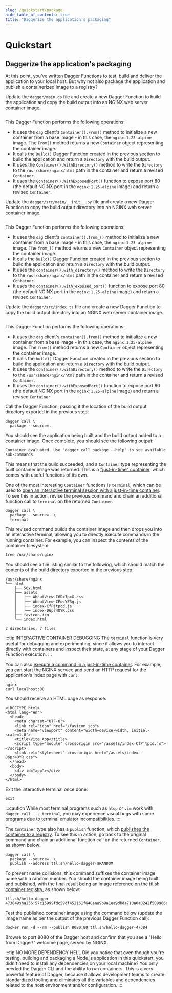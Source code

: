 ```yaml
---
slug: /quickstart/package
hide_table_of_contents: true
title: "Daggerize the application's packaging"
---
```



# Quickstart

## Daggerize the application's packaging

At this point, you've written Dagger Functions to test, build and deliver the application to your local host. But why not also package the application and publish a containerized image to a registry?

<Tabs groupId="language">
<TabItem value="Go">

Update the `dagger/main.go` file and create a new Dagger Function to build the application and copy the build output into an NGINX web server container image.

```go file=./snippets/package/go/main.go
```

This Dagger Function performs the following operations:

- It uses the `dag` client's `Container().From()` method to initialize a new container from a base image - in this case, the `nginx:1.25-alpine` image. The `From()` method returns a new `Container` object representing the container image.
- It calls the `Build()` Dagger Function created in the previous section to build the application and return a `Directory` with the build output.
- It uses the `Container().WithDirectory()` method to write the `Directory` to the `/usr/share/nginx/html` path in the container and return a revised `Container`.
- It uses the `Container().WithExposedPort()` function to expose port 80 (the default NGINX port in the `nginx:1.25-alpine` image) and return a revised `Container`.

</TabItem>
<TabItem value="Python">

Update the `dagger/src/main/__init__.py` file and create a new Dagger Function to copy the build output directory into an NGINX web server container image.

```python file=./snippets/package/python/__init__.py
```

This Dagger Function performs the following operations:

- It uses the `dag` client's `container().from_()` method to initialize a new container from a base image - in this case, the `nginx:1.25-alpine` image. The `from_()` method returns a new `Container` object representing the container image.
- It calls the `build()` Dagger Function created in the previous section to build the application and return a `Directory` with the build output.
- It uses the `container().with_directory()` method to write the `Directory` to the `/usr/share/nginx/html` path in the container and return a revised `Container`.
- It uses the `container().with_exposed_port()` function to expose port 80 (the default NGINX port in the `nginx:1.25-alpine` image) and return a revised `Container`.

</TabItem>
<TabItem value="TypeScript">

Update the `dagger/src/index.ts` file and create a new Dagger Function to copy the build output directory into an NGINX web server container image.

```typescript file=./snippets/package/typescript/index.ts
```

This Dagger Function performs the following operations:

- It uses the `dag` client's `container().from()` method to initialize a new container from a base image - in this case, the `nginx:1.25-alpine` image. The `from()` method returns a new `Container` object representing the container image.
- It calls the `build()` Dagger Function created in the previous section to build the application and return a `Directory` with the build output.
- It uses the `container().withDirectory()` method to write the `Directory` to the `/usr/share/nginx/html` path in the container and return a revised `Container`.
- It uses the `container().withExposedPort()` function to expose port 80 (the default NGINX port in the `nginx:1.25-alpine` image) and return a revised `Container`.

</TabItem>
</Tabs>

Call the Dagger Function, passing it the location of the build output directory exported in the previous step:

```shell
dagger call \
  package --source=.
```

You should see the application being built and the build output added to a container image. Once complete, you should see the following output:

```
Container evaluated. Use "dagger call package --help" to see available sub-commands.
```

This means that the build succeeded, and a `Container` type representing the built container image was returned. This is a ["just-in-time" container](../manuals/user/artifacts/production/472010-containers.mdx), which comes with useful functions of its own.

One of the most interesting `Container` functions is `terminal`, which can be used to [open an interactive terminal session with a just-in-time container](../manuals/user/artifacts/consumption/138393-exec.mdx). To see this in action, revise the previous command and chain an additional function call to `terminal` on the returned `Container`:

```shell
dagger call \
  package --source=. \
  terminal
```

This revised command builds the container image and then drops you into an interactive terminal, allowing you to directly execute commands in the running container. For example, you can inspect the contents of the container filesystem:

```shell
tree /usr/share/nginx
```

You should see a file listing similar to the following, which should match the contents of the build directory exported in the previous step:

```
/usr/share/nginx
└── html
    ├── 50x.html
    ├── assets
    │   ├── AboutView-C6Dx7pxG.css
    │   ├── AboutView-CEwcYZ3g.js
    │   ├── index-CfPjtpcd.js
    │   └── index-D6pr4OYR.css
    ├── favicon.ico
    └── index.html

2 directories, 7 files
```

:::tip INTERACTIVE CONTAINER DEBUGGING
The `terminal` function is very useful for debugging and experimenting, since it allows you to interact directly with containers and inspect their state, at any stage of your Dagger Function execution.
:::

You can also [execute a command in a just-in-time container](../manuals/user/artifacts/consumption/138393-exec.mdx). For example, you can start the NGINX service and send an HTTP request for the application's index page with `curl`:

```shell
nginx
curl localhost:80
```

You should receive an HTML page as response:

```
<!DOCTYPE html>
<html lang="en">
  <head>
    <meta charset="UTF-8">
    <link rel="icon" href="/favicon.ico">
    <meta name="viewport" content="width=device-width, initial-scale=1.0">
    <title>Vite App</title>
    <script type="module" crossorigin src="/assets/index-CfPjtpcd.js"></script>
    <link rel="stylesheet" crossorigin href="/assets/index-D6pr4OYR.css">
  </head>
  <body>
    <div id="app"></div>
  </body>
</html>
```

Exit the interactive terminal once done:

```shell
exit
```

:::caution
While most terminal programs such as `htop` or `vim` work with `dagger call ... terminal`, you may experience visual bugs with some programs due to terminal emulator incompatibilities.
:::

The `Container` type also has a `publish` function, which [publishes the container to a registry](../manuals/user/artifacts/consumption/572201-publish.mdx). To see this in action, go back to the original command and chain an additional function call on the returned `Container`, as shown below:

```shell
dagger call \
  package --source=. \
  publish --address ttl.sh/hello-dagger-$RANDOM
```

To prevent name collisions, this command suffixes the container image name with a random number. You should the container image being built and published, with the final result being an image reference on the [ttl.sh container registry](https://ttl.sh), as shown below:

```
ttl.sh/hello-dagger-47384@sha256:57c15999fdc59df452161f648aaa9b9a1ea9dbda710a0a0242f509966a286b4b
```

Test the published container image using the command below (update the image name as per the output of the previous Dagger Function call):

```shell
docker run -d --rm --publish 8080:80 ttl.sh/hello-dagger-47384
```

Browse to port 8080 of the Dagger host and confirm that you see a "Hello from Dagger!" welcome page, served by NGINX.

:::tip NO MORE DEPENDENCY HELL
Did you notice that even though you're testing, building and packaging a Node.js application in this quickstart, you didn't need to install any dependencies on your local machine? You only needed the Dagger CLI and the ability to run containers. This is a very powerful feature of Dagger, because it allows development teams to create standardized tooling and eliminates all the variables and dependencies related to the host environment and/or configuration.
:::
